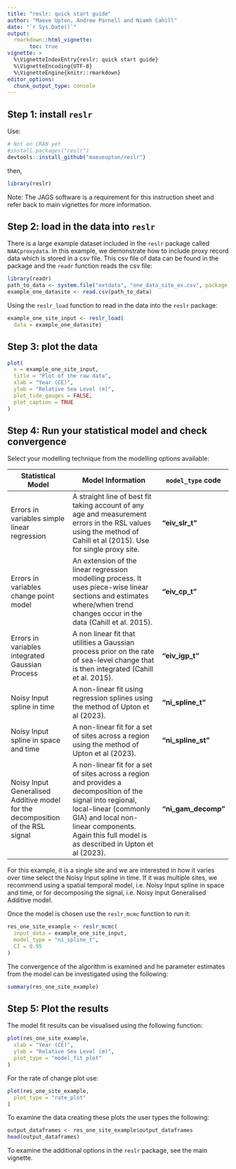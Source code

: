 ```yaml
---
title: "reslr: quick start guide"
author: "Maeve Upton, Andrew Parnell and Niamh Cahill"
date: "`r Sys.Date()`"
output: 
  rmarkdown::html_vignette:
       toc: true
vignette: >
  %\VignetteIndexEntry{reslr: quick start guide}
  %\VignetteEncoding{UTF-8}
  %\VignetteEngine{knitr::rmarkdown}
editor_options: 
  chunk_output_type: console
---
```


## Step 1: install `reslr`

Use:
```r
# Not on CRAN yet
#install.packages("reslr")
devtools::install_github("maeveupton/reslr")
```
then,
```r
library(reslr)
```

Note: The JAGS software is a requirement for this instruction sheet and refer back to main vignettes for more information.

## Step 2: load in the data into `reslr`

There is a large example dataset included in the `reslr` package called `NAACproxydata`. In this example, we demonstrate how to include proxy record data which is stored in a csv file. This csv file of data can be found in the package and the `readr` function reads the csv file:

```r
library(readr)
path_to_data <- system.file("extdata", "one_data_site_ex.csv", package = "reslr")
example_one_datasite <- read.csv(path_to_data)
```

Using the `reslr_load` function to read in the data into the `reslr` package:
```r
example_one_site_input <- reslr_load(
  data = example_one_datasite)
```


## Step 3: plot the data

```r
plot(
  x = example_one_site_input,
  title = "Plot of the raw data",
  xlab = "Year (CE)",
  ylab = "Relative Sea Level (m)",
  plot_tide_gauges = FALSE,
  plot_caption = TRUE
)
```

## Step 4:  Run your statistical model and check convergence

Select your modelling technique from the modelling options available:

| Statistical Model | Model Information | `model_type` code | 
| ---- | ------- | -- |
| Errors in variables simple linear regression | A straight line of best fit taking account of any age and measurement errors in the RSL values using the method of Cahill et al (2015). Use for single proxy site. | **"eiv_slr_t"** |
| Errors in variables change point model | An extension of the linear regression modelling process. It uses piece-wise linear sections and estimates where/when trend changes occur in the data (Cahill et al. 2015). | **"eiv_cp_t"** |
| Errors in variables integrated Gaussian Process | A non linear fit that utilities a Gaussian process prior on the rate of sea-level change that is then integrated (Cahill et al. 2015). | **"eiv_igp_t"** |
| Noisy Input spline in time | A non-linear fit using regression splines using the method of Upton et al (2023). | **"ni_spline_t"** |
| Noisy Input spline in space and time | A non-linear fit for a set of sites across a region using the method of Upton et al (2023). | **"ni_spline_st"**|
| Noisy Input Generalised Additive model for the decomposition of the RSL signal | A non-linear fit for a set of sites across a region and provides a decomposition of the signal into regional, local-linear (commonly GIA) and local non-linear components. Again this full model is as described in Upton et al (2023). | **"ni_gam_decomp"** |


For this example, it is a single site and we are interested in how it varies over time select the Noisy Input spline in time. If it was multiple sites, we recommend using a spatial temporal model, i.e. Noisy Input spline in space and time, or for decomposing the signal, i.e. Noisy Input Generalised Additive model. 

Once the model is chosen use the `reslr_mcmc` function to run it:

```r
res_one_site_example <- reslr_mcmc(
  input_data = example_one_site_input,
  model_type = "ni_spline_t",
  CI = 0.95
)
```

The convergence of the algorithm is examined and he parameter estimates from the model can be investigated using the following:
```r
summary(res_one_site_example)
```

## Step 5: Plot the results
The model fit results can be visualised using the following function:
```r
plot(res_one_site_example,
  xlab = "Year (CE)",
  ylab = "Relative Sea Level (m)",
  plot_type = "model_fit_plot"
)
```
For the rate of change plot use:

```r
plot(res_one_site_example,
  plot_type = "rate_plot"
)
```

To examine the data creating these plots the user types the following:
```r
output_dataframes <- res_one_site_example$output_dataframes
head(output_dataframes)
```


To examine the additional options in the `reslr` package, see the main vignette.
